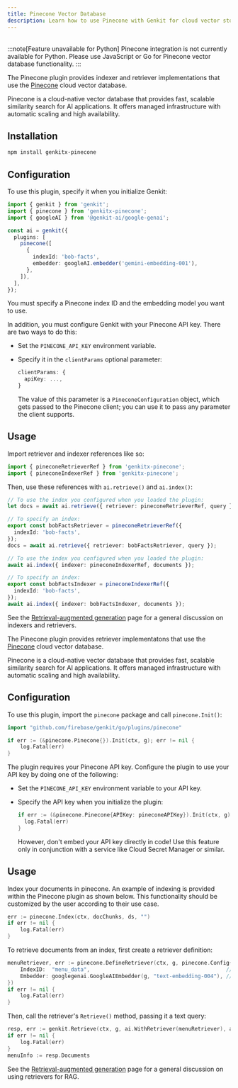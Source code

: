 ```yaml
---
title: Pinecone Vector Database
description: Learn how to use Pinecone with Genkit for cloud vector storage, semantic search, and RAG applications.
---
```



<div style="display: flex; justify-content: flex-end; align-items: center; gap: 1rem; margin: 1rem 0 1rem 0;">
  <CopyMarkdownButton />
</div>

<LanguageContent lang="python">

:::note[Feature unavailable for Python]
Pinecone integration is not currently available for Python. Please use JavaScript or Go for Pinecone vector database functionality.
:::

</LanguageContent>

<LanguageContent lang="js">

The Pinecone plugin provides indexer and retriever implementations that use the
[Pinecone](https://www.pinecone.io/) cloud vector database.

Pinecone is a cloud-native vector database that provides fast, scalable similarity search for AI applications. It offers managed infrastructure with automatic scaling and high availability.

## Installation

```bash
npm install genkitx-pinecone
```

## Configuration

To use this plugin, specify it when you initialize Genkit:

```ts
import { genkit } from 'genkit';
import { pinecone } from 'genkitx-pinecone';
import { googleAI } from '@genkit-ai/google-genai';

const ai = genkit({
  plugins: [
    pinecone([
      {
        indexId: 'bob-facts',
        embedder: googleAI.embedder('gemini-embedding-001'),
      },
    ]),
  ],
});
```

You must specify a Pinecone index ID and the embedding model you want to use.

In addition, you must configure Genkit with your Pinecone API key. There are two
ways to do this:

- Set the `PINECONE_API_KEY` environment variable.
- Specify it in the `clientParams` optional parameter:

  ```ts
  clientParams: {
    apiKey: ...,
  }
  ```

  The value of this parameter is a `PineconeConfiguration` object, which gets passed to the Pinecone client; you can use it to pass any parameter the client supports.

## Usage

Import retriever and indexer references like so:

```ts
import { pineconeRetrieverRef } from 'genkitx-pinecone';
import { pineconeIndexerRef } from 'genkitx-pinecone';
```

Then, use these references with `ai.retrieve()` and `ai.index()`:

```ts
// To use the index you configured when you loaded the plugin:
let docs = await ai.retrieve({ retriever: pineconeRetrieverRef, query });

// To specify an index:
export const bobFactsRetriever = pineconeRetrieverRef({
  indexId: 'bob-facts',
});
docs = await ai.retrieve({ retriever: bobFactsRetriever, query });
```

```ts
// To use the index you configured when you loaded the plugin:
await ai.index({ indexer: pineconeIndexerRef, documents });

// To specify an index:
export const bobFactsIndexer = pineconeIndexerRef({
  indexId: 'bob-facts',
});
await ai.index({ indexer: bobFactsIndexer, documents });
```

See the [Retrieval-augmented generation](/docs/rag) page for a general
discussion on indexers and retrievers.

</LanguageContent>

<LanguageContent lang="go">

The Pinecone plugin provides retriever implementatons that use the
[Pinecone](https://www.pinecone.io/) cloud vector database.

Pinecone is a cloud-native vector database that provides fast, scalable similarity search for AI applications. It offers managed infrastructure with automatic scaling and high availability.

## Configuration

To use this plugin, import the `pinecone` package and call `pinecone.Init()`:

```go
import "github.com/firebase/genkit/go/plugins/pinecone"
```

```go
if err := (&pinecone.Pinecone{}).Init(ctx, g); err != nil {
	log.Fatal(err)
}
```

The plugin requires your Pinecone API key.
Configure the plugin to use your API key by doing one of the following:

- Set the `PINECONE_API_KEY` environment variable to your API key.

- Specify the API key when you initialize the plugin:

  ```go
  if err := (&pinecone.Pinecone{APIKey: pineconeAPIKey}).Init(ctx, g); err != nil {
  	log.Fatal(err)
  }
  ```

  However, don't embed your API key directly in code! Use this feature only
  in conjunction with a service like Cloud Secret Manager or similar.

## Usage

Index your documents in pinecone. An example of indexing is provided within the Pinecone plugin as shown below. This functionality should be customized by the user according to their use case.

```go
err := pinecone.Index(ctx, docChunks, ds, "")
if err != nil {
	log.Fatal(err)
}
```

To retrieve documents from an index, first create a retriever
definition:

```go
menuRetriever, err := pinecone.DefineRetriever(ctx, g, pinecone.Config{
	IndexID:  "menu_data",                                           // Your Pinecone index
	Embedder: googlegenai.GoogleAIEmbedder(g, "text-embedding-004"), // Embedding model of your choice
})
if err != nil {
	log.Fatal(err)
}
```

Then, call the retriever's `Retrieve()` method, passing it a text query:

```go
resp, err := genkit.Retrieve(ctx, g, ai.WithRetriever(menuRetriever), ai.WithTextDocs(userInput))
if err != nil {
	log.Fatal(err)
}
menuInfo := resp.Documents
```

See the [Retrieval-augmented generation](/docs/rag) page for a general
discussion on using retrievers for RAG.

</LanguageContent>
